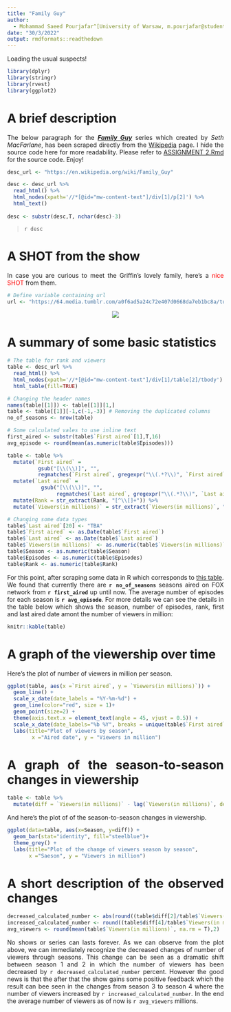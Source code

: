 ```yaml
---
title: "Family Guy"
author: 
  - Mohammad Saeed Pourjafar^[University of Warsaw, m.pourjafar@student.uw.edu.pl]
date: "30/3/2022"
output: rmdformats::readthedown
---
```

Loading the usual suspects!
```r
library(dplyr)
library(stringr)
library(rvest)
library(ggplot2)
```


# A brief description
The below paragraph for the <span style="text-decoration: underline">__*Family Guy*__</span> series which created by *Seth MacFarlane*, has been scraped directly from the [Wikipedia](https://en.wikipedia.org/wiki/Family_Guy) page. I hide the source code here for more readability. Please refer to [ASSIGNMENT 2.Rmd](https://github.com/SaeedPourjafar/RRcourse2022/blob/7d8f55fc5417e7a8878b6161db2cfd3b840a249a/RR_Mar_30_31/ASSIGNMENT%202.Rmd) for the source code. Enjoy!

```r
desc_url <- "https://en.wikipedia.org/wiki/Family_Guy"

desc <- desc_url %>%
  read_html() %>% 
  html_nodes(xpath='//*[@id="mw-content-text"]/div[1]/p[2]') %>%
  html_text()
  
desc <- substr(desc,T, nchar(desc)-3)
```

>`r desc`

# A SHOT from the show

In case you are curious to meet the Griffin's lovely family, here's a <span style="color: red;">nice SHOT</span> from them.  

```r
# Define variable containing url
url <- "https://64.media.tumblr.com/a0f6ad5a24c72e407d0668da7eb1bc8a/tumblr_nrl0zrek1E1txi1hfo1_400.gifv"
```

<center><img src="`r url`"></center>

# A summary of some basic statistics

```r
# The table for rank and viewers
table <- desc_url %>%
  read_html() %>% 
  html_nodes(xpath='//*[@id="mw-content-text"]/div[1]/table[2]/tbody') %>% 
  html_table(fill=TRUE)

# Changing the header names
names(table[[1]]) <- table[[1]][1,]
table <- table[[1]][-1,c(-1,-3)] # Removing the duplicated columns
no_of_seasons <- nrow(table)

# Some calculated vales to use inline text
first_aired <- substr(table$`First aired`[1],T,16)
avg_episode <- round(mean(as.numeric(table$Episodes)))

table <- table %>%
  mutate(`First aired` = 
          gsub("[\\(\\)]", "", 
          regmatches(`First aired`, gregexpr("\\(.*?\\)", `First aired`)))) %>%
  mutate(`Last aired` = 
           gsub("[\\(\\)]", "", 
                regmatches(`Last aired`, gregexpr("\\(.*?\\)", `Last aired`)))) %>%
  mutate(Rank = str_extract(Rank, "[^\\[]+")) %>%
  mutate(`Viewers(in millions)` = str_extract(`Viewers(in millions)`, "[^\\[]+"))

# Changing some data types
table$`Last aired`[20] <- "TBA"
table$`First aired` <- as.Date(table$`First aired`)
table$`Last aired` <- as.Date(table$`Last aired`)
table$`Viewers(in millions)` <- as.numeric(table$`Viewers(in millions)`)
table$Season <- as.numeric(table$Season)
table$Episodes <- as.numeric(table$Episodes)
table$Rank <- as.numeric(table$Rank)
```

For this point, after scraping some data in R which corresponds to [this table](https://en.wikipedia.org/wiki/Family_Guy#Episodes). We found that currently there are **`r no_of_seasons`** seasons aired on FOX network from **`r first_aired`** up until now. The average number of episodes for each season is **`r avg_episode`**. For more details we can see the details in the table below which shows the season, number of episodes, rank, first and last aired date amont the number of viewers in million:

```r
knitr::kable(table)
```

# A graph of the viewership over time

Here's the plot of number of viewers in million per season.

```r
ggplot(table, aes(x =`First aired`, y = `Viewers(in millions)`)) +           
  geom_line() + 
  scale_x_date(date_labels = "%Y-%m-%d") + 
  geom_line(color="red", size = 1)+
  geom_point(size=2) + 
  theme(axis.text.x = element_text(angle = 45, vjust = 0.5)) + 
  scale_x_date(date_labels="%b %Y", breaks = unique(table$`First aired`)) +
  labs(title="Plot of viewers by season",
        x ="Aired date", y = "Viewers in million")
```

# A graph of the season-to-season changes in viewership
```r
table <- table %>%
  mutate(diff = `Viewers(in millions)` - lag(`Viewers(in millions)`, default = first(`Viewers(in millions)`)))
```

And here's the plot of of the season-to-season changes in viewership.

```r
ggplot(data=table, aes(x=Season, y=diff)) +
  geom_bar(stat="identity", fill="steelblue")+
  theme_grey() +
  labs(title="Plot of the change of viewers season by season",
       x ="Saeson", y = "Viewers in million")
```

# A short description of the observed changes

```r
decreased_calculated_number <- abs(round((table$diff[2]/table$`Viewers(in millions)`[1])*100,2))
increased_calculated_number <- round((table$diff[4]/table$`Viewers(in millions)`[3])*100,2)
avg_viewers <- round(mean(table$`Viewers(in millions)`, na.rm = T),2)
```

No shows or series can lasts forever. As we can observe from the plot above, we can immediately recognize the decreased changes of number of viewers through seasons. This change can be seen as a dramatic shift between season 1 and 2 in which the number of viewers has been decreased by `r decreased_calculated_number` percent. However the good news is that the after that the show gains some positive feedback which the result can bee seen in the changes from season 3 to season 4 where the number of viewers increased by `r increased_calculated_number`. In the end the average number of viewers as of now is `r avg_viewers` millions. 

<style>
body {
text-align: justify}
</style>
<div class="tocify-extend-page" data-unique="tocify-extend-page" style="height: 0;"></div>
